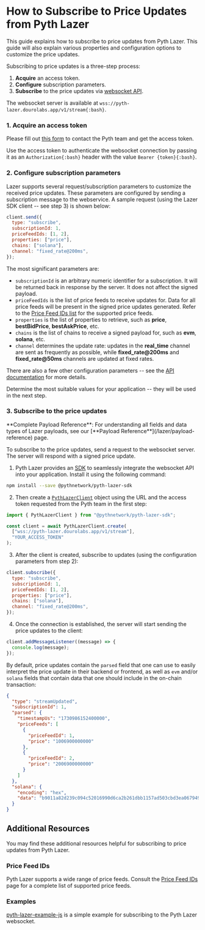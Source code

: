 
# How to Subscribe to Price Updates from Pyth Lazer

This guide explains how to subscribe to price updates from Pyth Lazer. This guide will also explain various properties and configuration options to customize the price updates.

Subscribing to price updates is a three-step process:

1. **Acquire** an access token.
2. **Configure** subscription parameters.
3. **Subscribe** to the price updates via [websocket API](https://pyth-lazer.dourolabs.app/docs).

The websocket server is available at `wss://pyth-lazer.dourolabs.app/v1/stream{:bash}`.

<Steps>

### 1. Acquire an access token

Please fill out [this form](https://tally.so/r/nP2lG5) to contact the Pyth team and get the access token.

Use the access token to authenticate the websocket connection by passing it as an `Authorization{:bash}` header with the value `Bearer {token}{:bash}`.

### 2. Configure subscription parameters

Lazer supports several request/subscription parameters to customize the received price updates.
These parameters are configured by sending a subscription message to the webservice.
A sample request (using the Lazer SDK client -- see step 3) is shown below:

```js copy
client.send({
  type: "subscribe",
  subscriptionId: 1,
  priceFeedIds: [1, 2],
  properties: ["price"],
  chains: ["solana"],
  channel: "fixed_rate@200ms",
});
```

The most significant parameters are:

- `subscriptionId` is an arbitrary numeric identifier for a subscription. It will be returned back in response by the server. It does not affect the signed payload.
- `priceFeedIds` is the list of price feeds to receive updates for. Data for all price feeds will be present in the signed price updates generated. Refer to the [Price Feed IDs list](./price-feed-ids.mdx) for the supported price feeds.
- `properties` is the list of properties to retrieve, such as **price**, **bestBidPrice**, **bestAskPrice**, etc.
- `chains` is the list of chains to receive a signed payload for, such as **evm**, **solana**, etc.
- `channel` determines the update rate: updates in the **real_time** channel are sent as frequently as possible, while **fixed_rate@200ms** and **fixed_rate@50ms** channels are updated at fixed rates.

There are also a few other configuration parameters -- see the [API documentation](https://pyth-lazer.dourolabs.app/docs) for more details.

Determine the most suitable values for your application -- they will be used in the next step.

### 3. Subscribe to the price updates

<Callout type="info">
  **Complete Payload Reference**: For understanding all fields and data types of
  Lazer payloads, see our [**Payload Reference**](/lazer/payload-reference)
  page.
</Callout>

To subscribe to the price updates, send a request to the websocket server. The server will respond with a signed price update.

1. Pyth Lazer provides an [SDK](https://github.com/pyth-network/pyth-crosschain/tree/main/lazer/sdk/js) to seamlessly integrate the websocket API into your application.
   Install it using the following command:

```bash copy
npm install --save @pythnetwork/pyth-lazer-sdk
```

2. Then create a [`PythLazerClient`](https://github.com/pyth-network/pyth-crosschain/blob/main/lazer/sdk/js/src/client.ts#L32) object using the URL and the access token requested from the Pyth team in the first step:

```js copy
import { PythLazerClient } from "@pythnetwork/pyth-lazer-sdk";

const client = await PythLazerClient.create(
  ["wss://pyth-lazer.dourolabs.app/v1/stream"],
  "YOUR_ACCESS_TOKEN"
);
```

3. After the client is created, subscribe to updates (using the configuration parameters from step 2):

```js copy
client.subscribe({
  type: "subscribe",
  subscriptionId: 1,
  priceFeedIds: [1, 2],
  properties: ["price"],
  chains: ["solana"],
  channel: "fixed_rate@200ms",
});
```

4. Once the connection is established, the server will start sending the price updates to the client:

```js copy
client.addMessageListener((message) => {
  console.log(message);
});
```

By default, price updates contain the `parsed` field that one can use to easily interpret the price update in their backend or frontend, as well as `evm` and/or `solana` fields that contain data that one should include in the on-chain transaction:

```json copy
{
  "type": "streamUpdated",
  "subscriptionId": 1,
  "parsed": {
    "timestampUs": "1730986152400000",
    "priceFeeds": [
      {
        "priceFeedId": 1,
        "price": "1006900000000"
      },
      {
        "priceFeedId": 2,
        "price": "2006900000000"
      }
    ]
  },
  "solana": {
    "encoding": "hex",
    "data": "b9011a82d239c094c52016990d6ca2b261dbb1157ad503cbd3ea0679493316150cf3457624d19ec3f6e0a0e94373ab0971e39d939beda15cc02eb3c5454eb700f1f7310df65210bee4fcf5b1cee1e537fabcfd95010297653b94af04d454fc473e94834f2a0075d3c7938094b99e52260600030201000000010000b5ea6fea00000002000000010000c58f44d3010000"
  }
}
```

</Steps>

## Additional Resources

You may find these additional resources helpful for subscribing to price updates from Pyth Lazer.

### Price Feed IDs

Pyth Lazer supports a wide range of price feeds. Consult the [Price Feed IDs](./price-feed-ids.mdx) page for a complete list of supported price feeds.

### Examples

[pyth-lazer-example-js](https://github.com/pyth-network/pyth-examples/tree/main/lazer/js) is a simple example for subscribing to the Pyth Lazer websocket.
